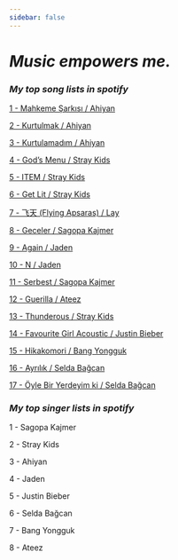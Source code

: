 ```yaml
---
sidebar: false
---
```


# ***Music empowers me.***

### *My top song lists in spotify*

[1 - Mahkeme Şarkısı / Ahiyan](https://open.spotify.com/intl-tr/track/0vkCMfjUHi6NDcWQFrHebQ?si=f1076a62c9004966)

[2 - Kurtulmak / Ahiyan](https://open.spotify.com/intl-tr/track/2ZDG4UrtBUNSla327Ld0VJ?si=c3d492145e184559)

[3 - Kurtulamadım / Ahiyan](https://open.spotify.com/intl-tr/track/3GyDOD74sUjRACdCMm7OqS?si=77d658d3e2d443e3)

[4 - God's Menu / Stray Kids](https://open.spotify.com/intl-tr/track/0oWusldermKl7MdzF2XQTj?si=3c3c1e7c3da1424e)

[5 - ITEM / Stray Kids](https://open.spotify.com/intl-tr/track/4dMD5fCmVMgbbGPGzanmpK?si=e838265b518e48b0)

[6 - Get Lit / Stray Kids](https://open.spotify.com/intl-tr/track/4dMD5fCmVMgbbGPGzanmpK?si=f936771ebfb944a1)

[7 - 飞天 (Flying Apsaras) / Lay](https://open.spotify.com/intl-tr/track/7diieBFMTrvsCPLYuzCrnY?si=5b075938c99643c5)

[8 - Geceler / Sagopa Kajmer](https://open.spotify.com/intl-tr/track/4H2KhOR9QOHHv4ttjV5Lhz?si=748e1229db214303)

[9 - Again / Jaden](https://open.spotify.com/intl-tr/track/6v1WjGvHYuwbtEmdWzN3XZ?si=d8fcac944a534ffe)

[10 - N / Jaden](https://open.spotify.com/intl-tr/track/3YFdwzFuwDC6D0SttvR7WY?si=36aea17276b14629)

[11 - Serbest / Sagopa Kajmer](https://open.spotify.com/intl-tr/track/6D9FUK42xqfDYZrNi3HrTE?si=53a9d0fe4d434421)

[12 - Guerilla / Ateez](https://open.spotify.com/intl-tr/track/0tYZo2UhV1lrUez5CA0Iyw?si=ea0f378ec0eb4652)

[13 - Thunderous / Stray Kids](https://open.spotify.com/intl-tr/track/3XHJUG5I2zYqOEmEZUX68n?si=c1b85b790d5e4b6a)

[14 - Favourite Girl Acoustic / Justin Bieber](https://open.spotify.com/intl-tr/track/6XyBCAaIFOaArhD1KWAGru?si=717748e2c803422a)

[15 - Hikakomori / Bang Yongguk](https://open.spotify.com/intl-tr/track/0ElXYsrJvTnUDyDpwVeEP3?si=44797a3f06434205)

[16 - Ayrılık / Selda Bağcan](https://open.spotify.com/intl-tr/track/3Z3jTQWJQfZ76lkbdcthBn?si=f1eae2cc34404954)

[17 - Öyle Bir Yerdeyim ki / Selda Bağcan](https://open.spotify.com/intl-tr/track/2lN6njvQIWp5ZSFzmAME5k?si=98e596f777fe4579)

### *My top singer lists in spotify*

1 - Sagopa Kajmer

2 - Stray Kids

3 - Ahiyan

4 - Jaden

5 - Justin Bieber

6 - Selda Bağcan

7 - Bang Yongguk

8 - Ateez
